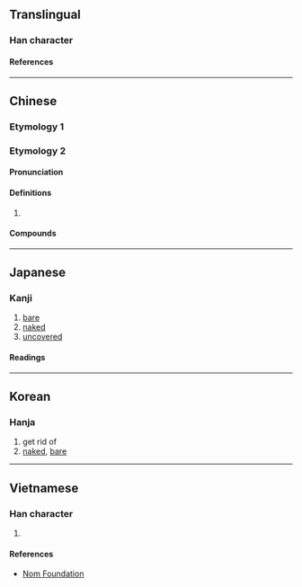 {{character info/new}}
==Translingual==

===Han character===
{{Han char|rn=9|rad=人|as=08|sn=10|four=26294|canj=OWD|ids=⿰亻果}}

====References====
{{Han ref|kx=0109.070|dkj=00797|dj=0232.050|hdz=10177.030|uh=502E}}

----

==Chinese==

===Etymology 1===
{{zh-see|裸|v}}

===Etymology 2===
{{zh-forms}}

====Pronunciation====
{{zh-pron
|m=luǒ
|cat=
}}

====Definitions====
{{zh-hanzi}}

# {{rfdef|zh}}

====Compounds====
{{zh-der|倮倮|倮倮族|倮黑}}

----

==Japanese==

===Kanji===
{{ja-kanji|grade=|rs=人08}}

# [[bare]]
# [[naked]]
# [[uncovered]]

====Readings====
{{ja-readings
|on=ら, か, げ
|kun=はだか, せまい, かたぬぐ, すはだ
}}

----

==Korean==

===Hanja===
{{ko-hanja|라}}

# get rid of
# [[naked]], [[bare]]

----

==Vietnamese==

===Han character===
{{vi-readings|reading=[[khoả]]|rs=人08}}

# {{rfdef|vi|sort=人08}}

====References====
* [http://nomfoundation.org/common/nom_details.php?codepoint=502e Nom Foundation]